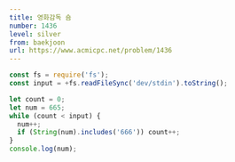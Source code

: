 ```yaml
---
title: 영화감독 숌
number: 1436
level: silver
from: baekjoon
url: https://www.acmicpc.net/problem/1436
---
```


```js
const fs = require('fs');
const input = +fs.readFileSync('dev/stdin').toString();

let count = 0;
let num = 665;
while (count < input) {
  num++;
  if (String(num).includes('666')) count++;
}
console.log(num);
```
